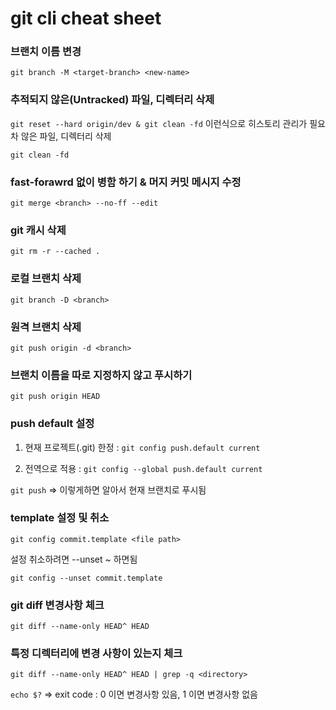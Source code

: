 # git cli cheat sheet

### 브랜치 이름 변경

`git branch -M <target-branch> <new-name>`

### 추적되지 않은(Untracked) 파일, 디렉터리 삭제

`git reset --hard origin/dev & git clean -fd` 이런식으로 히스토리 관리가 필요차 않은 파일, 디렉터리 삭제

`git clean -fd`

### fast-forawrd 없이 병함 하기 & 머지 커밋 메시지 수정

`git merge <branch> --no-ff --edit`

### git 캐시 삭제

`git rm -r --cached .`

### 로컬 브랜치 삭제

`git branch -D <branch>`

### 원격 브랜치 삭제

`git push origin -d <branch>`

### 브랜치 이름을 따로 지정하지 않고 푸시하기

`git push origin HEAD`

### push default 설정

1. 현재 프로젝트(.git) 한정 : `git config push.default current`

2. 전역으로 적용 : `git config --global push.default current`

`git push` => 이렇게하면 알아서 현재 브랜치로 푸시됨

### template 설정 및 취소

`git config commit.template <file path>`

설정 취소하려면 --unset ~ 하면됨

`git config --unset commit.template`

### git diff 변경사항 체크

`git diff --name-only HEAD^ HEAD`

### 특정 디렉터리에 변경 사항이 있는지 체크

`git diff --name-only HEAD^ HEAD | grep -q <directory>`

`echo $?` => exit code : 0 이면 변경사항 있음, 1 이면 변경사항 없음
